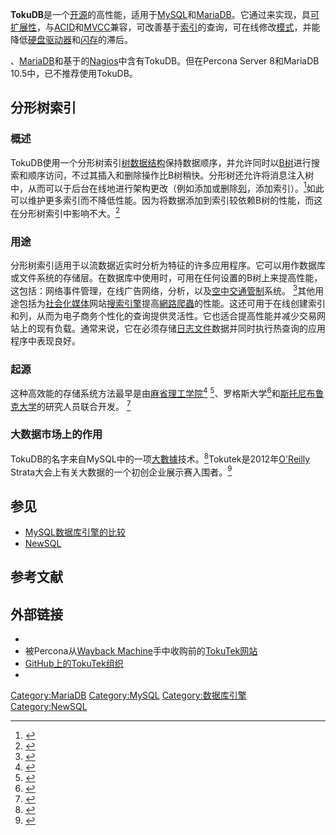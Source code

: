 {{NoteTA
|G1=IT
}}
{{校对翻译|en}}
{{Infobox software
| title = TokuDB
| logo = 
| caption = 
| developer = [https://www.percona.com/software/mysql-database/percona-tokudb Percona]
| latest release version = 7.5.5<ref>{{cite web|url=https://www.percona.com/doc/percona-tokudb/release-notes.html|title=Release Notes|accessdate=2015-10-20|archive-date=2016-06-23|archive-url=https://web.archive.org/web/20160623230852/https://www.percona.com/doc/percona-tokudb/release-notes.html|dead-url=no}}</ref>
| latest release date = 2015年1月29日{{Citation needed|date=October 2015}}
| operating system = 
| genre = [[数据库引擎|数据库引擎]]
| license = [[GNU通用公共许可证|GNU通用公共许可证]]（第二版）<ref>{{cite web
 |url        = https://github.com/percona/percona-server/blob/master/COPYING
 |title      = Percona Server COPYING
 |accessdate = 2015-12-17
}}</ref>
| website = [https://www.percona.com/software/mysql-database/percona-tokudb Percona TokuDB]
}}
'''TokuDB'''是一个[[开源|开源]]的高性能{{tsl|en|storage engine|存储引擎}}，适用于[[MySQL|MySQL]]和[[MariaDB|MariaDB]]。它通过{{tsl|en|fractal tree index|分形树索引}}来实现，具[[可扩展性|可扩展性]]，与[[ACID|ACID]]和[[多版本并发控制|MVCC]]兼容，可改善基于[[数据库索引|索引]]的查询，可在线修改[[綱要_(資料庫)|模式]]，并能降低[[硬盘|硬盘驱动器]]和[[闪存|闪存]]的{{tsl|en|Replication (computing)#Database replication||复制}}滞后。

{{tsl|en|Percona Server}}、[[MariaDB|MariaDB]]和基于{{tsl|en|opmon}}的[[Nagios|Nagios]]中含有TokuDB。但在Percona Server 8和MariaDB 10.5中，已不推荐使用TokuDB。

== 分形树索引 ==

=== 概述 ===
TokuDB使用一个分形树索引[[树_(数据结构)|树数据结构]]保持数据顺序，并允许同时以[[B树|B树]]进行搜索和顺序访问，不过其插入和删除操作比B树稍快。分形树还允许将消息注入树中，从而可以于后台在线地进行架构更改（例如添加或删除[[行_(資料庫)|列]]，添加索引）。<ref>{{Cite web|title=Covering Indexes: Orders-of-Magnitude Improvements|url=http://www.percona.com/ppc2009/PPC2009_Covering_Indexes_Tokutek.pdf|accessdate=2011-01-17|publisher=Percona|archive-date=2009-05-09|archive-url=https://web.archive.org/web/20090509082040/http://www.percona.com/ppc2009/PPC2009_Covering_Indexes_Tokutek.pdf|dead-url=no}}</ref>如此可以维护更多索引而不降低性能。因为将数据添加到索引较依赖B树的性能，而这在分形树索引中影响不大。<ref>{{Cite web|title=Detailed review of Tokutek storage engine|url=http://www.mysqlperformanceblog.com/2009/04/28/detailed-review-of-tokutek-storage-engine/|accessdate=2012-02-22|publisher=Percona|archive-date=2014-07-29|archive-url=https://web.archive.org/web/20140729213700/http://www.mysqlperformanceblog.com/2009/04/28/detailed-review-of-tokutek-storage-engine/|dead-url=no}}</ref>

=== 用途 ===
分形树索引适用于以流数据近实时分析为特征的许多应用程序。它可以用作数据库或文件系统的存储层。在数据库中使用时，可用在任何设置的B树上来提高性能，这包括：网络事件管理，在线广告网络，{{tsl|en|clickstream|点击流}}分析，以及[[空中交通管制|空中交通管制]]系统。 <ref>{{Cite web|title=Air traffic queries in MyISAM and Tokutek (TokuDB)|url=http://www.mysqlperformanceblog.com/2009/11/05/air-traffic-queries-in-myisam-and-tokutek-tokudb/|accessdate=2011-01-17|publisher=MySQL Performance Blog|archive-date=2014-08-12|archive-url=https://web.archive.org/web/20140812190117/http://www.mysqlperformanceblog.com/2009/11/05/air-traffic-queries-in-myisam-and-tokutek-tokudb/|dead-url=no}}</ref>其他用途包括为[[社会化媒体|社会化媒体]]网站[[网络搜索引擎|搜索引擎]]提高[[網路爬蟲|網路爬蟲]]的性能。这还可用于在线创建索引和列，从而为电子商务个性化的查询提供灵活性。它也适合提高性能并减少交易网站上的现有负载。通常来说，它在必须存储[[日志文件|日志文件]]数据并同时执行热查询的应用程序中表现良好。

=== 起源 ===
这种高效能的存储系统方法最早是由[[麻省理工学院|麻省理工学院]]<ref>{{Cite web|title=How TokuDB Fractal Tree Databases Work|url=http://en.oreilly.com/mysql2010/public/schedule/detail/13265|accessdate=2011-01-17|publisher=O'Reilly|archive-date=2015-05-14|archive-url=https://web.archive.org/web/20150514230703/http://en.oreilly.com/mysql2010/public/schedule/detail/13265|dead-url=yes}}</ref> <ref>{{Cite web|title=Cache-Oblivious Search Trees Project|url=http://supertech.csail.mit.edu/cacheObliviousBTree.html|accessdate=2011-01-17|publisher=Massachusetts Institute of Technology|archive-date=2020-11-11|archive-url=https://web.archive.org/web/20201111180821/http://supertech.csail.mit.edu/cacheObliviousBTree.html|dead-url=no}}</ref>、罗格斯大学<ref>{{Cite web|title=Cache-Oblivious B-trees|url=http://www.cs.rutgers.edu/~farach/pubs/cache-oblivious-Btree-full.pdf|accessdate=2011-01-17|publisher=Rutgers University|archive-date=2021-03-04|archive-url=https://web.archive.org/web/20210304222459/https://www.cs.rutgers.edu/~farach/pubs/cache-oblivious-Btree-full.pdf|dead-url=no}}</ref>和[[石溪大学|斯托尼布鲁克大学]]的研究人员联合开发。 <ref>{{Cite web|title=Cache Oblivious B-trees|url=http://www.cs.sunysb.edu/~bender/pub/sicomp05-BenderDeFa.ps|accessdate=2011-01-17|publisher=State University of New York (SUNY) at Stony Brook|archive-date=2012-03-19|archive-url=https://web.archive.org/web/20120319223618/http://www.cs.sunysb.edu/~bender/pub/sicomp05-BenderDeFa.ps|dead-url=no}}</ref>

=== 大数据市场上的作用 ===
TokuDB的名字来自MySQL中的一项[[大數據|大數據]]技术。<ref>{{Cite web|title=Big Data is Creating The Future - It's A $50 Billion Market|url=https://www.forbes.com/sites/siliconangle/2012/02/29/big-data-is-creating-the-future-its-a-50-billion-market/2/|accessdate=2012-05-21|work=Forbes|archive-date=2016-03-04|archive-url=https://web.archive.org/web/20160304065433/http://www.forbes.com/sites/siliconangle/2012/02/29/big-data-is-creating-the-future-its-a-50-billion-market/2/|dead-url=no}}</ref>Tokutek是2012年[[歐萊禮媒體|O'Reilly]] Strata大会上有关大数据的一个初创企业展示赛入围者。<ref>{{Cite web|title=Strata 2012 Startup Showcase|url=http://strataconf.com/strata2012/public/cfp/202|accessdate=2012-05-21|publisher=O'Reilly|archive-date=2015-09-10|archive-url=https://web.archive.org/web/20150910021455/http://strataconf.com/strata2012/public/cfp/202|dead-url=yes}}</ref>

== 参见 ==
* [[MySQL数据库引擎的比较|MySQL数据库引擎的比较]]
* [[NewSQL|NewSQL]]

== 参考文献 ==
{{Reflist|30em}}

== 外部链接 ==
* {{Official website|https://www.percona.com/software/mysql-database/percona-tokudb}}
* 被Percona从[[Wayback_Machine|Wayback Machine]]手中收购前的[https://web.archive.org/web/20150726100738/http://www.tokutek.com/ TokuTek网站]
* [https://github.com/Tokutek GitHub上的TokuTek组织] {{Wayback|url=https://github.com/Tokutek |date=20211221032250 }}
* {{cite web |title=数据库内核月报 － 2017 / 07 |url=http://mysql.taobao.org/monthly/2017/07/04/ |website=阿里云RDS-数据库内核组 |publisher=阿里巴巴 |accessdate=2021-02-02 |page=TokuDB · 引擎特性 · HybridDB for MySQL高压缩引擎TokuDB 揭秘 |date=2017-07 |archive-date=2021-02-27 |archive-url=https://web.archive.org/web/20210227003933/http://mysql.taobao.org/monthly/2017/07/04/ |dead-url=no }}

[[Category:MariaDB|Category:MariaDB]]
[[Category:MySQL|Category:MySQL]]
[[Category:数据库引擎|Category:数据库引擎]]
[[Category:NewSQL|Category:NewSQL]]